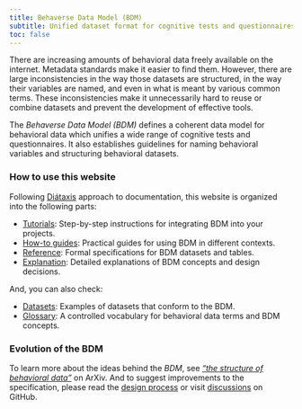 ```yaml
---
title: Behaverse Data Model (BDM)
subtitle: Unified dataset format for cognitive tests and questionnaires
toc: false
---
```



There are increasing amounts of behavioral data freely available on the internet. Metadata standards make it easier to find them. However, there are large inconsistencies in the way those datasets are structured, in the way their variables are named, and even in what is meant by various common terms. These inconsistencies make it unnecessarily hard to reuse or combine datasets and prevent the development of effective tools.

The *Behaverse Data Model (BDM)* defines a coherent data model for behavioral data which unifies a wide range of cognitive tests and questionnaires. It also establishes guidelines for naming behavioral variables and structuring behavioral datasets.

### How to use this website

Following [Diátaxis](https://diataxis.fr/) approach to documentation, this website is organized into the following parts:

- [Tutorials](/tutorials): Step-by-step instructions for integrating BDM into your projects.
- [How-to guides](/guides): Practical guides for using BDM in different contexts.
- [Reference](/reference): Formal specifications for BDM datasets and tables.
- [Explanation](/explanation): Detailed explanations of BDM concepts and design decisions.

And, you can also check:

- [Datasets](/datasets): Examples of datasets that conform to the BDM.
- [Glossary](/glossary): A controlled vocabulary for behavioral data terms and BDM concepts.


### Evolution of the BDM

To learn more about the ideas behind the *BDM*, see [*"the structure of behavioral data"*](https://arxiv.org/abs/2012.12583) on ArXiv. And to suggest improvements to the specification, please read the [design process](explanation/design-process.qmd) or visit [discussions](https://github.com/orgs/behaverse/discussions) on GitHub.